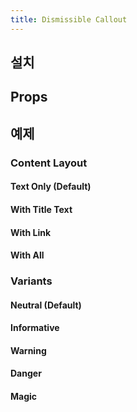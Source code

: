 ```yaml
---
title: Dismissible Callout
---
```


<ComponentExample name="dismissible-callout-preview" />

## 설치

<Installation name="dismissible-callout" />

## Props

<AutoTypeTable
  path="./registry/ui/dismissible-callout.tsx"
  name="DismissibleCalloutProps"
/>

## 예제

### Content Layout

#### Text Only (Default)

<ComponentExample name="dismissible-callout-text-only" />

#### With Title Text

<ComponentExample name="dismissible-callout-with-title-text" />

#### With Link

<ComponentExample name="dismissible-callout-with-link" />

#### With All

<ComponentExample name="dismissible-callout-with-all" />

### Variants

#### Neutral (Default)

<ComponentExample name="dismissible-callout-neutral" />

#### Informative

<ComponentExample name="dismissible-callout-informative" />

#### Warning

<ComponentExample name="dismissible-callout-warning" />

#### Danger

<ComponentExample name="dismissible-callout-danger" />

#### Magic

<ComponentExample name="dismissible-callout-magic" />
